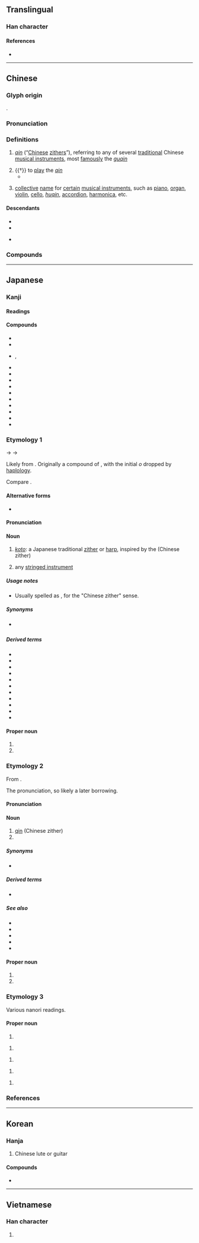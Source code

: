 {{character info/new}}
==Translingual==

===Han character===
{{Han char|rn=96|rad=玉|as=08|sn=12|four=11207|canj=MGOIN|ids=⿱玨今}}

====References====
* {{Han ref|kx=0735.110|dkj=21079|dj=1147.080|hdz=21119.070|uh=7434|ud=29748|bh=B55E|bd=46430}}

----

==Chinese==
{{zh-forms|alt=珡,𤦡,𤩟,琹,𨨖,𨪖,𩰔,䦦,𤫍,𨫹,䥅,䥆,𤫒}}

===Glyph origin===
{{Han etym}}
{{Han compound|ls=psc|珡|c1=s|今|c2=p}}.

===Pronunciation===
{{zh-pron
|m=qín
|ma=y
|c=kam4
|h=pfs=khìm
|md=kìng
|mn=khîm
|w=3jjin
|mc=y
|oc=y
|cat=n,v
}}

===Definitions===
{{zh-hanzi}}

# {{lb|zh|musical instrument}} ''[[qin]]'' (“[[Chinese]] [[zither]]s”), referring to any of several [[traditional]] Chinese [[musical instrument]]s, most [[famously]] the ''[[guqin]]''
# {{†}} to [[play]] the ''[[qin]]''
#* {{zh-x|^象 往 入 ^舜 宮，^舜 在 床 琴。|Xiang entered Shun's room, and found Shun on his bed '''playing the zither'''.|ref=Mengzi}}
# {{lb|zh|music}} [[collective]] [[name]] for [[certain]] [[musical instrument]]s, such as [[piano]], [[organ]], [[violin]], [[cello]], ''[[huqin]]'', [[accordion]], [[harmonica]], etc.

====Descendants====
* {{desc|my|ခင်|bor=1}}
* {{desc|en|qin|bor=1}}
* {{desc|th|ขิม|bor=1}} {{q|via Min Nan}}

===Compounds===
{{zh-der|布祖基琴|電子琴|獨弦琴|風琴|鋼片琴|鋼琴|古琴|胡琴|口琴|雷琴|六角琴|柳琴|馬林巴琴|梅花琴|手風琴|提琴|奚琴|揚琴|鐘琴|琴瑟|琴弦|人琴俱亡|中音提琴|大提琴|侖琴射線|伯牙鼓琴|愛琴文化|中提琴|六弦琴|口風琴|一琴一鶴|劍膽琴心|愛琴海|一弦琴|四弦琴|低音提琴|彈琴|弓琴|侖琴|龐琴曲線|人琴俱杳|小提琴|對牛彈琴|奏琴|山東琴書|大鍵琴|八音琴|七弦琴|天琴座|煮鶴焚琴|眠琴綠陰|炕琴桌兒|琴師|煮鶴燒琴|操琴|破琴絕絃|琴鳥|木琴|琴堂|琴瑟和諧|琴童|琴聲|琴心劍膽|百衲琴|抱琴|瑟弄琴調|琴瑟不調|琴韻|琴劍飄零|琴心三疊|秦琴|琴書|琴高乘鯉|焦尾琴|琴心|撫琴|瑤琴|琴棋書畫|瑟調琴弄|琴鐘|琴譜|琴瑟失調|琴瑟和鳴|琴瑟之好|琴斷朱弦|琴心相挑|琴史|琴劍|戴逵破琴|焚琴煮鶴|洋琴|月琴|無弦琴|琴歌|琴瑟調和|琴瑟和好|琴瑟相調|鼓琴悲|竹琴|魯特琴|鳴琴|鳴琴而治|馬頭琴|西塔琴|鳴琴垂拱|鐵琴|管風琴|綠琴|素琴|鼓琴|鋼琴酒吧|鋸琴|翼琴|豎琴}}

{{zh-cat|Musical instruments}}

----

==Japanese==

===Kanji===
{{ja-kanji|grade=c|rs=玉08}}

====Readings====
{{ja-readings
|goon=ごん<ごん<ごむ
|kanon=きん<きん<きむ
|kun=こと-
}}

====Compounds====
{{der-top|Compounds}}
* {{ja-r|琴線|きんせん|[[koto]] [[string]]; [[heartstrings]]}}
* {{ja-r|琴曲|きんきょく|koto [[music]]}}
* {{ja-r|一弦琴|いちげん-きん|rom=-}}, {{ja-r|一絃琴|いちげん-きん}}
* {{ja-r|口琴|こうきん|[[Jew's harp]]|pos=literally "[[mouth harp]]"}}
* {{ja-r|自鳴琴|じめいきん|[[music box]]}}
* {{ja-r|弾琴|だんきん|koto [[play]]ing}}
* {{ja-r|鉄琴|てっきん|[[metallophone]]}}
* {{ja-r|手風琴|てふうきん|[[accordion]]}}
* {{ja-r|二弦琴|にげん-きん}}
* {{ja-r|馬頭琴|ばとうきん}}
* {{ja-r|口琴|びやぼん|Edo-period [[mouth harp]]}}
* {{ja-r|木琴|もっきん|[[xylophone]]}}
* {{ja-r|和琴|わごん}}
{{der-bottom}}

===Etymology 1===
{{wp|Koto (musical instrument)}}
{{ja-kanjitab|こと|yomi=k}}
{{IPAchar|/ko<sub>2</sub> oto<sub>2</sub>/}} → {{IPAchar|*/kooto/}} → {{IPAchar|/koto/}}

Likely from {{inh|ja|ojp|sort=こと|-}}. Originally a compound of {{ja-compound|木|こ|音|おと|t1=[[tree]], [[wood]]|t2=[[sound]]|nocat=1}}, {{rfv-etymology|ja}} with the initial ''o'' dropped by [[haplology]].

Compare {{m|ja|事|tr=koto}}.

====Alternative forms====
* {{ja-l|箏}}

====Pronunciation====
{{ja-pron|こと|acc=1|acc_ref=DJR}}

====Noun====
{{ja-noun|こと}}

# ''[[koto]]'': a Japanese traditional [[zither]] or [[harp]], inspired by the ''{{w|guzheng}}'' (Chinese zither)
# {{lb|ja|archaic|sort=こと}} any [[stringed instrument]]

=====Usage notes=====
* Usually spelled as {{m|ja|箏}}, for the "Chinese zither" sense.

=====Synonyms=====
* {{sense|koto}} {{ja-r|箏の琴|そう の こと}}

=====Derived terms=====
{{der-top}}
* {{ja-r|こと座|^こと-ざ|[[Lyra]]}}
* {{ja-r|琴%柱|こと%じ|[[bridge]] of a koto}}
* {{ja-r|琴爪|ことづめ|koto [[plectrum]]}}
* {{ja-r|琴鳥|コトドリ|[[superb lyrebird]]}}
* {{ja-r|東琴|あずまごと}}
* {{ja-r|須磨%琴|すま%-ごと}}
* {{ja-r|小琴|おごと|koto|pos=usually small}}
* {{ja-r|百済%琴|くだら%-ごと}}
* {{ja-r|大正琴|^たいしょう-ごと}}
* {{ja-r|竪琴|たてごと}}
* {{ja-r|大和%琴|^やまと%-ごと}}
{{der-bottom}}

====Proper noun====
{{ja-pos|proper|こと}}

# {{given name|lang=ja|female|A=a|sort=こと}}
# {{surname|lang=ja|A=a|sort=こと}}

===Etymology 2===
{{wp|lang=ja|琴}}
{{ja-kanjitab|きん|yomi=o}}
From {{der|ja|ltc|sort=きん|-}} {{ltc-l|琴}}. {{rfv-etymology|ja}}

The ''{{ll|ja|漢音|kan'on}}'' pronunciation, so likely a later borrowing.

====Pronunciation====
{{ja-pron|y=kan|きん|acc=1|acc_ref=DJR}}

====Noun====
{{ja-noun|きん}}

# [[qin]] (Chinese zither)
# {{short for|lang=ja|古琴|tr=kokin||[[guqin]]}}

=====Synonyms=====
* {{ja-r|七弦琴|しちげん-きん}}

=====Derived terms=====
* {{ja-r|琴瑟|きんしつ|[[qin]] and [[se]]|pos=figuratively, "[[marital]] [[harmony]]"}}

=====See also=====
* {{ja-r|奚琴|けいきん|[[xiqin]]}}
* {{ja-r|月琴|げっきん|[[yueqin]]}}
* {{ja-r|瑟|しつ|[[se]]}}
* {{ja-r|提琴|ていきん|{{w|tiqin}}}}
* {{ja-r|洋琴|ようきん|[[yangqin]]}}

====Proper noun====
{{ja-pos|proper|きん}}

# {{given name|lang=ja|female|A=a|sort=きん}}
# {{surname|lang=ja|A=a|sort=きん}}

===Etymology 3===
Various nanori readings.

====Proper noun====
{{ja-pos|proper|くむ}}

# {{surname|lang=ja|A=a|sort=くむ}}

{{ja-pos|proper|ぐん}}

# {{surname|lang=ja|A=a|sort=ぐん}}

{{ja-pos|proper|ことえ}}

# {{given name|lang=ja|female|A=a|sort=ことえ}}

{{ja-pos|proper|ことざき}}

# {{surname|lang=ja|A=a|sort=ことさき}}

{{ja-pos|proper|ことみ}}

# {{given name|lang=ja|female|A=a|sort=ことみ}}

===References===
<references/>

{{C|ja|Musical instruments|sort=こと}}

----

==Korean==

===Hanja===
{{ko-hanja|hangeul=[[금]]|eumhun=|rv=geum|mr=kŭm|y=kum}}

# Chinese lute or guitar

====Compounds====
* {{l|ko|伽倻琴|tr=[[가야금]], gayageum, kayagŭm}}

----

==Vietnamese==

===Han character===
{{vi-hantu|[[cầm]]|rs=玉08}}

# {{defn|lang=vi|sort=玉08}}